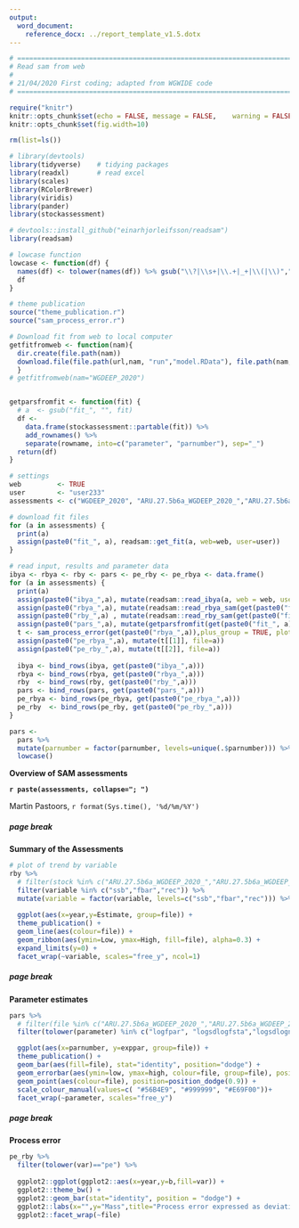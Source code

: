 ```yaml
---
output: 
  word_document:
    reference_docx: ../report_template_v1.5.dotx
---
```


```r

# =======================================================================================
# Read sam from web
# 
# 21/04/2020 First coding; adapted from WGWIDE code
# =======================================================================================

require("knitr")
knitr::opts_chunk$set(echo = FALSE,	message = FALSE,	warning = FALSE,	comment = "",	crop = TRUE )
knitr::opts_chunk$set(fig.width=10) 

rm(list=ls())

# library(devtools)
library(tidyverse)    # tidying packages
library(readxl)       # read excel
library(scales)
library(RColorBrewer)
library(viridis)
library(pander)
library(stockassessment)

# devtools::install_github("einarhjorleifsson/readsam")
library(readsam)

# lowcase function
lowcase <- function(df) {
  names(df) <- tolower(names(df)) %>% gsub("\\?|\\s+|\\.+|_+|\\(|\\)","",.) 
  df
}

# theme publication 
source("theme_publication.r")
source("sam_process_error.r")

# Download fit from web to local computer
getfitfromweb <- function(nam){
  dir.create(file.path(nam))
  download.file(file.path(url,nam, "run","model.RData"), file.path(nam, "model.RData"))
  }
# getfitfromweb(nam="WGDEEP_2020")


getparsfromfit <- function(fit) {
  # a  <- gsub("fit_", "", fit) 
  df <- 
    data.frame(stockassessment::partable(fit)) %>% 
    add_rownames() %>%  
    separate(rowname, into=c("parameter", "parnumber"), sep="_")
  return(df)
}

# settings
web         <- TRUE
user        <- "user233"
assessments <- c("WGDEEP_2020", "ARU.27.5b6a_WGDEEP_2020_","ARU.27.5b6a_WGDEEP_2020_mp")

# download fit files
for (a in assessments) {
  print(a)
  assign(paste0("fit_", a), readsam::get_fit(a, web=web, user=user))  
}

# read input, results and parameter data
ibya <- rbya <- rby <- pars <- pe_rby <- pe_rbya <- data.frame()
for (a in assessments) {
  print(a)
  assign(paste0("ibya_",a), mutate(readsam::read_ibya(a, web = web, user = user), file=a))  
  assign(paste0("rbya_",a), mutate(readsam::read_rbya_sam(get(paste0("fit_", a)), get(paste0("ibya_",a))), file=a) )  
  assign(paste0("rby_",a) , mutate(readsam::read_rby_sam(get(paste0("fit_", a)), get(paste0("ibya_",a))), file=a) )
  assign(paste0("pars_",a), mutate(getparsfromfit(get(paste0("fit_", a))), file=a)) 
  t <- sam_process_error(get(paste0("rbya_",a)),plus_group = TRUE, plot_it=FALSE)
  assign(paste0("pe_rbya_",a), mutate(t[[1]], file=a)) 
  assign(paste0("pe_rby_",a), mutate(t[[2]], file=a)) 
  
  ibya <- bind_rows(ibya, get(paste0("ibya_",a)))
  rbya <- bind_rows(rbya, get(paste0("rbya_",a)))
  rby  <- bind_rows(rby, get(paste0("rby_",a)))
  pars <- bind_rows(pars, get(paste0("pars_",a)))
  pe_rbya <- bind_rows(pe_rbya, get(paste0("pe_rbya_",a)))
  pe_rby  <- bind_rows(pe_rby, get(paste0("pe_rby_",a)))
}

pars <- 
  pars %>% 
  mutate(parnumber = factor(parnumber, levels=unique(.$parnumber))) %>% 
  lowcase()


```

**Overview of SAM assessments**

**`r paste(assessments, collapse="; ")`**

Martin Pastoors, `r format(Sys.time(), '%d/%m/%Y')`

##### page break

**Summary of the Assessments**

```r

# plot of trend by variable
rby %>% 
  # filter(stock %in% c("ARU.27.5b6a_WGDEEP_2020_","ARU.27.5b6a_WGDEEP_2020_mp")) %>% 
  filter(variable %in% c("ssb","fbar","rec")) %>% 
  mutate(variable = factor(variable, levels=c("ssb","fbar","rec"))) %>% 
  
  ggplot(aes(x=year,y=Estimate, group=file)) +
  theme_publication() +
  geom_line(aes(colour=file)) +
  geom_ribbon(aes(ymin=Low, ymax=High, fill=file), alpha=0.3) +
  expand_limits(y=0) +
  facet_wrap(~variable, scales="free_y", ncol=1)

```

##### page break

**Parameter estimates**

```r

pars %>% 
  # filter(file %in% c("ARU.27.5b6a_WGDEEP_2020_","ARU.27.5b6a_WGDEEP_2020_mp")) %>% 
  filter(tolower(parameter) %in% c("logfpar", "logsdlogfsta","logsdlogn", "logsdlogobs")) %>% 

  ggplot(aes(x=parnumber, y=exppar, group=file)) +
  theme_publication() +
  geom_bar(aes(fill=file), stat="identity", position="dodge") +
  geom_errorbar(aes(ymin=low, ymax=high, colour=file, group=file), position=position_dodge()) +
  geom_point(aes(colour=file), position=position_dodge(0.9)) +
  scale_colour_manual(values=c( "#56B4E9", "#999999", "#E69F00"))+
  facet_wrap(~parameter, scales="free_y")


```

##### page break

**Process error**

```r

pe_rby %>% 
  filter(tolower(var)=="pe") %>% 
  
  ggplot2::ggplot(ggplot2::aes(x=year,y=b,fill=var)) +
  ggplot2::theme_bw() +
  ggplot2::geom_bar(stat="identity", position = "dodge") +
  ggplot2::labs(x="",y="Mass",title="Process error expressed as deviation in mass") +
  ggplot2::facet_wrap(~file) 
  

```
